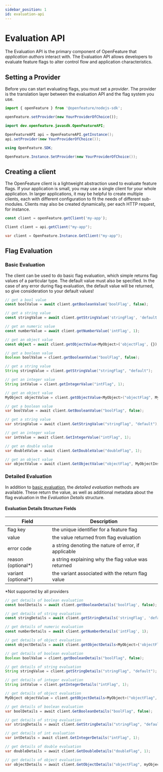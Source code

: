 ```yaml
---
sidebar_position: 1
id: evaluation-api
---
```



# Evaluation API

The Evaluation API is the primary component of OpenFeature that _application authors_ interact with. The Evaluation API allows developers to evaluate feature flags to alter control flow and application characteristics.

## Setting a Provider

<!--- TODO: add link to provider doc when available -->

Before you can start evaluating flags, you must set a _provider_. The provider is the translation layer between the evaluation API and the flag system you use.

<Tabs groupId="code">
<TabItem value="js" label="Typescript">

```ts
import { openFeature } from '@openfeature/nodejs-sdk';

openFeature.setProvider(new YourProviderOfChoice());
```

</TabItem>
<TabItem value="java" label="Java">

```java
import dev.openfeature.javasdk.OpenFeatureAPI;

OpenFeatureAPI api = OpenFeatureAPI.getInstance();
api.setProvider(new YourProviderOfChoice());
```

</TabItem>
<TabItem value="csharp" label="C#">

```csharp
using OpenFeature.SDK;

OpenFeature.Instance.SetProvider(new YourProviderOfChoice());
```

</TabItem>
</Tabs>

## Creating a client

The OpenFeature client is a lightweight abstraction used to evaluate feature flags.
If your application is small, you may use a single client for your whole application. In larger applications, it may be helpful to create multiple clients,
each with different configuration to fit the needs of different sub-modules. Clients may also be created dynamically, per each HTTP request, for instance.

<Tabs groupId="code">
<TabItem value="js" label="Typescript">

```ts
const client = openFeature.getClient('my-app');
```

</TabItem>
<TabItem value="java" label="Java">

```java
Client client = api.getClient("my-app");
```

</TabItem>
<TabItem value="csharp" label="C#">

```csharp
var client = OpenFeature.Instance.GetClient("my-app");
```

</TabItem>
</Tabs>

## Flag Evaluation

### Basic Evaluation

The client can be used to do basic flag evaluation, which simple returns flag values of a particular type. The default value must also be specified.
In the case of any error during flag evaluation, the default value will be returned, so give consideration to your default values!

<Tabs groupId="code">
<TabItem value="js" label="Typescript">

```ts
// get a bool value
const boolValue = await client.getBooleanValue('boolFlag', false);

// get a string value
const stringValue = await client.getStringValue('stringFlag', 'default');

// get an numeric value
const numberValue = await client.getNumberValue('intFlag', 1);

// get an object value
const object = await client.getObjectValue<MyObject>('objectFlag', {});
```

</TabItem>
<TabItem value="java" label="Java">

```java
// get a boolean value
Boolean boolValue = client.getBooleanValue("boolFlag", false);

// get a string value
String stringValue = client.getStringValue("stringFlag", "default");

// get an integer value
String intValue = client.getIntegerValue("intFlag", 1);

// get an object value
MyObject objectValue = client.getObjectValue<MyObject>("objectFlag", MyObjectInstance);
```

</TabItem>
<TabItem value="csharp" label="C#">

```csharp
// get a boolean value
var boolValue = await client.GetBooleanValue("boolFlag", false);

// get a string value
var stringValue = await client.GetStringValue("stringFlag", "default");

// get an integer value
var intValue = await client.GetIntegerValue("intFlag", 1);

// get an double value
var doubleValue = await client.GetDoubleValue("doubleFlag", 1);

// get an object value
var objectValue = await client.GetObjectValue("objectFlag", MyObjectInstance);
```

</TabItem>
</Tabs>

### Detailed Evaluation

In addition to [basic evaluation](#basic-evaluation), the _detailed evaluation_ methods are available. These return the value, as well as additional metadata about the flag evaluation in the _Evaluation Details_ structure.

#### Evaluation Details Structure Fields

| Field                | Description                                          |
| -------------------- | ---------------------------------------------------- |
| flag key             | the unique identifier for a feature flag             |
| value                | the value returned from flag evaluation              |
| error code           | a string denoting the nature of error, if applicable |
| reason (optional\*)  | a string explaining why the flag value was returned  |
| variant (optional\*) | the variant associated with the return flag value    |

\*Not supported by all providers

<Tabs groupId="code">
<TabItem value="js" label="Typescript">

```ts
// get details of boolean evaluation
const boolDetails = await client.getBooleanDetails('boolFlag', false);

// get details of string evaluation
const stringDetails = await client.getStringDetails('stringFlag', 'default');

// get details of numeric evaluation
const numberDetails = await client.getNumberDetails('intFlag', 1);

// get details of object evaluation
const objectDetails = await client.getObjectDetails<MyObject>('objectFlag', {});
```

</TabItem>
<TabItem value="java" label="Java">

```java
// get details of boolean evaluation
Boolean boolValue = client.getBooleanDetails("boolFlag", false);

// get details of string evaluation
String stringValue = client.getStringDetails("stringFlag", "default");

// get details of integer evaluation
String intValue = client.getIntegerDetails("intFlag", 1);

// get details of object evaluation
MyObject objectValue = client.getObjectDetails<MyObject>("objectFlag", myObjectDefaultInstance);
```

</TabItem>
<TabItem value="csharp" label="C#">

```csharp
// get details of boolean evaluation
var boolDetails = await client.GetBooleanDetails("boolFlag", false);

// get details of string evaluation
var stringDetails = await client.GetStringDetails("stringFlag", "default");

// get details of int evaluation
var intDetails = await client.GetIntegerDetails("intFlag", 1);

// get details of double evaluation
var doubleDetails = await client.GetDoubleDetails("doubleFlag", 1);

// get details of object evaluation
var objectDetails = await client.GetObjectDetails("objectFlag", myObjectDefaultInstance);
```

</TabItem>
</Tabs>

